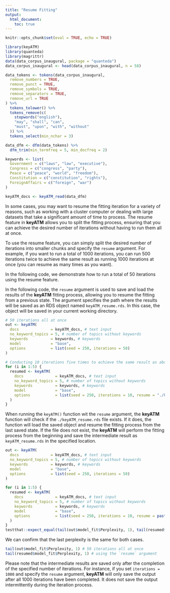 ```yaml
---
title: "Resume Fitting"
output:
  html_document:
    toc: true
---
```


```r
knitr::opts_chunk$set(eval = TRUE, echo = TRUE)
```

```r
library(keyATM)
library(quanteda)
library(magrittr)
data(data_corpus_inaugural, package = "quanteda")
data_corpus_inaugural <- head(data_corpus_inaugural, n = 58)

data_tokens <- tokens(data_corpus_inaugural,
  remove_numbers = TRUE,
  remove_punct = TRUE,
  remove_symbols = TRUE,
  remove_separators = TRUE,
  remove_url = TRUE
) %>%
  tokens_tolower() %>%
  tokens_remove(c(
    stopwords("english"),
    "may", "shall", "can",
    "must", "upon", "with", "without"
  )) %>%
  tokens_select(min_nchar = 3)

data_dfm <- dfm(data_tokens) %>%
  dfm_trim(min_termfreq = 5, min_docfreq = 2)

keywords <- list(
  Government = c("laws", "law", "executive"),
  Congress = c("congress", "party"),
  Peace = c("peace", "world", "freedom"),
  Constitution = c("constitution", "rights"),
  ForeignAffairs = c("foreign", "war")
)

keyATM_docs <- keyATM_read(data_dfm)
```


In some cases, you may want to resume the fitting iteration for a variety of reasons, such as working with a cluster computer or dealing with large datasets that take a significant amount of time to process. The resume feature in **keyATM** allows you to split the fitting process, ensuring that you can achieve the desired number of iterations without having to run them all at once.


To use the resume feature, you can simply split the desired number of iterations into smaller chunks and specify the `resume` argument. For example, if you want to run a total of 1000 iterations, you can run 500 iterations twice to achieve the same result as running 1000 iterations at once (you can resume as many times as you want).

In the following code, we demonstrate how to run a total of 50 iterations using the resume feature.

In the following code, the `resume` argument is used to save and load the results of the **keyATM** fitting process, allowing you to resume the fitting from a previous state. The argument specifies the path where the results will be saved as an RDS object named `keyATM_resume.rds`. In this case, the object will be saved in your current working directory.

```r
# 50 iterations all at once
out <- keyATM(
  docs              = keyATM_docs, # text input
  no_keyword_topics = 5, # number of topics without keywords
  keywords          = keywords, # keywords
  model             = "base",
  options           = list(seed = 250, iterations = 50)
)

# Conducting 10 iterations five times to achieve the same result as above
for (i in 1:5) {
  resumed <- keyATM(
    docs              = keyATM_docs, # text input
    no_keyword_topics = 5, # number of topics without keywords
    keywords          = keywords, # keywords
    model             = "base",
    options           = list(seed = 250, iterations = 10, resume = "./keyATM_resume.rds")
  )
}
```

When running the `keyATM()` function wit the `resume` argument, the **keyATM** function will check if the `./keyATM_resume.rds` file exists. If it does, the function will load the saved object and resume the fitting process from the last saved state. If the file does not exist, the **keyATM** will perform the fitting process from the beginning and save the intermediate result as `keyATM_resume.rds` in the specified location.

```r
out <- keyATM(
  docs              = keyATM_docs, # text input
  no_keyword_topics = 5, # number of topics without keywords
  keywords          = keywords, # keywords
  model             = "base",
  options           = list(seed = 250, iterations = 50)
)

for (i in 1:5) {
  resumed <- keyATM(
    docs              = keyATM_docs, # text input
    no_keyword_topics = 5, # number of topics without keywords
    keywords          = keywords, # keywords
    model             = "base",
    options           = list(seed = 250, iterations = 10, resume = paste0(tempdir(), "/keyATM_resume.rds"))
  )
}
testthat::expect_equal(tail(out$model_fit$Perplexity, 1), tail(resumed$model_fit$Perplexity, 1))
```

We can confirm that the last perplexity is the same for both cases.

```r
tail(out$model_fit$Perplexity, 1) # 50 iterations all at once
tail(resumed$model_fit$Perplexity, 1) # using the `resume` argument
```

Please note that the intermediate results are saved only after the completion of the specified number of iterations. For instance, if you set `iterations = 1000` and specify the `resume` argument, **keyATM** will only save the output after all 1000 iterations have been completed. It does not save the output intermittently during the iteration process.

